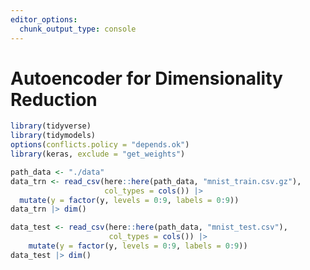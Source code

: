 ```yaml
---
editor_options: 
  chunk_output_type: console
---
```


# Autoencoder for Dimensionality Reduction

```r
library(tidyverse)
library(tidymodels)
options(conflicts.policy = "depends.ok")
library(keras, exclude = "get_weights")
```


```r
path_data <- "./data"
data_trn <- read_csv(here::here(path_data, "mnist_train.csv.gz"),
                     col_types = cols()) |> 
  mutate(y = factor(y, levels = 0:9, labels = 0:9))
data_trn |> dim()

data_test <- read_csv(here::here(path_data, "mnist_test.csv"),
                      col_types = cols()) |> 
    mutate(y = factor(y, levels = 0:9, labels = 0:9))
data_test |> dim()
```